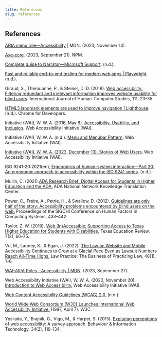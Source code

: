 ```yaml
---
title: References
slug: references
---
```


## References

<article class="citation" id="citation-aria-menu-role">
  <p class="citation-content">
    <a href="https://developer.mozilla.org/en-US/docs/Web/Accessibility/ARIA/Roles/menu_role">ARIA menu role—Accessibility</a> | MDN. (2023, November 14).
  </p>
</article>


<article class="citation" id="citation-axe-core">
  <p class="citation-content">
    <a href="https://www.npmjs.com/package/axe-core">Axe-core</a>. (2023, September 21). NPM.
  </p>
</article>


<article class="citation" id="citation-complete-guide-to-narrator">
  <p class="citation-content">
    <a href="https://support.microsoft.com/en-us/windows/complete-guide-to-narrator-e4397a0d-ef4f-b386-d8ae-c172f109bdb1">Complete guide to Narrator—Microsoft Support</a>. (n.d.).
  </p>
</article>

<article class="citation" id="citation-playwright">
  <p class="citation-content">
    <a href="https://playwright.dev/https://playwright.dev/">Fast and reliable end-to-end testing for modern web apps | Playwright</a>. (n.d.).
  </p>
</article>

<article class="citation" id="citation-giraud">
  <p class="citation-content">
    Giraud, S., Thérouanne, P., & Steiner, D. D. (2018). <a href="https://doi.org/10.1016/j.ijhcs.2017.10.011">Web accessibility: Filtering redundant and irrelevant information improves website usability for blind users</a>. International Journal of Human-Computer Studies, 111, 23–35.
  </p>
</article>

<article class="citation" id="citation-landmarks">
  <p class="citation-content">
    <a href="https://developer.chrome.com/docs/lighthouse/accessibility/use-landmarks">HTML5 landmark elements are used to improve navigation | Lighthouse</a>. (n.d.). Chrome for Developers.
  </p>
</article>

<article class="citation" id="citation-accessibility-inclusion">
  <p class="citation-content">
    Initiative (WAI), W. W. A. (2016, May 6). <a href="https://www.w3.org/WAI/fundamentals/accessibility-usability-inclusion/">Accessibility, Usability, and Inclusion</a>. Web Accessibility Initiative (WAI).
  </p>
</article>

<article class="citation" id="citation-menu-menubar">
  <p class="citation-content">
    Initiative (WAI), W. W. A. (n.d.). <a href="https://www.w3.org/WAI/ARIA/apg/patterns/menubar/">Menu and Menubar Pattern</a>. Web Accessibility Initiative (WAI).
  </p>
</article>

<article class="citation" id="citation-stories-of-web-users">
  <p class="citation-content">
    <a href="https://www.w3.org/WAI/people-use-web/user-stories/">Initiative (WAI), W. W. A. (2023, December 13). Stories of Web Users</a>. Web Accessibility Initiative (WAI).
  </p>
</article>

<article class="citation" id="citation-iso">
  <p class="citation-content">
    ISO 9241-20:2021(en), <a href="https://www.iso.org/obp/ui/#iso:std:iso:9241:-20:ed-2:v1:en">Ergonomics of human-system interaction—Part 20: An ergonomic approach to accessibility within the ISO 9241 series</a>. (n.d.).
  </p>
</article>

<article class="citation" id="citation-mullin">
  <p class="citation-content">
    Mullin, C. (2021).<a href="https://adata.org/research_brief/research-brief-digital-access-students-higher-education-and-ada">ADA Research Brief: Digital Access for Students in Higher Education and the ADA.</a> ADA National Network Knowledge Translation Center.
  </p>
</article>

<article class="citation" id="citation-power">
  <p class="citation-content">
    Power, C., Freire, A., Petrie, H., & Swallow, D. (2012). <a href="https://doi.org/10.1145/2207676.2207736">Guidelines are only half of the story: Accessibility problems encountered by blind users on the web.</a> Proceedings of the SIGCHI Conference on Human Factors in Computing Systems, 433–442.
  </p>
</article>

<article class="citation" id="citation-taylor">
  <p class="citation-content">
    Taylor, Z. W. (2019). <a href="https://doi.org/10.26153/TSW/2285">
    Web (In)Accessible: Supporting Access to Texas Higher Education for Students with Disabilities.</a> Texas Education Review, 7(2), 60–75.
  </p>
</article>

<article class="citation" id="citation-vu">
  <p class="citation-content">
    Vu, M., Launey, K., & Egan, J. (2022). <a href="https://americanbar.org/groups/law_practice/publications/law_practice_magazine/2022/jf22/vu-launey-egan/">
    The Law on Website and Mobile Accessibility Continues to Grow at a Glacial Pace Even as Lawsuit Numbers Reach All-Time Highs.</a> Law Practice: The Business of Practicing Law, 48(1), 1–6.
  </p>
</article>

<article class="citation" id="citation-wai-aria-roles">
  <p class="citation-content">
    <a href="https://developer.mozilla.org/en-US/docs/Web/Accessibility/ARIA/Roles">WAI-ARIA Roles—Accessibility | MDN</a>. (2023, September 27).
  </p>
</article>

<article class="citation" id="citation-wai">
  <p class="citation-content">
    Web Accessibility Initiative (WAI), W. W. A. (2023, November 20). <a href="https://www.w3.org/WAI/fundamentals/accessibility-intro/">Introduction to Web Accessibility.</a> Web Accessibility Initiative (WAI).
  </p>
</article>

<article class="citation" id="citation-wcag">
  <p class="citation-content">
    <a href="https://www.w3.org/TR/2008/REC-WCAG20-20081211/https://www.w3.org/TR/2008/REC-WCAG20-20081211/">Web Content Accessibility Guidelines (WCAG) 2.0.</a> (n.d.).
  </p>
</article>

<article class="citation" id="citation-w3c-wai">
  <p class="citation-content">
    <a href="https://www.w3.org/press-releases/1997/wai-launch/">World Wide Web Consortium (W3C) Launches International Web Accessibility Initiative.</a> (1997, April 7). W3C.
  </p>
</article>

<article class="citation" id="citation-yesilda">
  <p class="citation-content">
    Yesilada, Y., Brajnik, G., Vigo, M., & Harper, S. (2015). <a href="https://doi.org/10.1080/0144929X.2013.848238">Exploring perceptions of web accessibility: A survey approach.</a> Behaviour & Information Technology, 34(2), 119–134. 
  </p>
</article>

